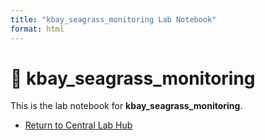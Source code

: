 ```yaml
---
title: "kbay_seagrass_monitoring Lab Notebook"
format: html
---
```


# 📘 kbay_seagrass_monitoring

This is the lab notebook for **kbay_seagrass_monitoring**.

- [Return to Central Lab Hub](../../lab_notebook_hub/index.qmd)
